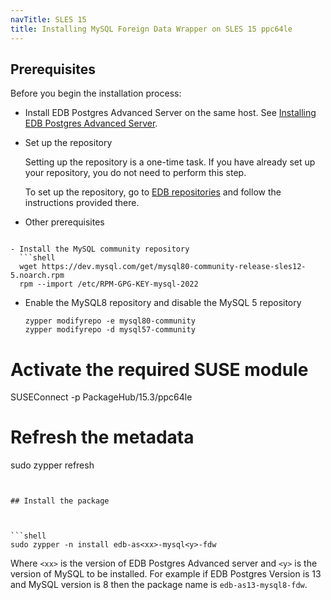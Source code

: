 ```yaml
---
navTitle: SLES 15
title: Installing MySQL Foreign Data Wrapper on SLES 15 ppc64le
---
```


## Prerequisites

Before you begin the installation process:

- Install EDB Postgres Advanced Server on the same host. See [Installing EDB Postgres Advanced Server](/epas/latest/epas_inst_linux).

- Set up the repository

  Setting up the repository is a one-time task. If you have already set up your repository, you do not need to perform this step.

  To set up the repository, go to [EDB repositories](https://www.enterprisedb.com/repos-downloads) and follow the instructions provided there.

- Other prerequisites

````shell

- Install the MySQL community repository
  ```shell
  wget https://dev.mysql.com/get/mysql80-community-release-sles12-5.noarch.rpm
  rpm --import /etc/RPM-GPG-KEY-mysql-2022
````

- Enable the MySQL8 repository and disable the MySQL 5 repository
  ```shell
  zypper modifyrepo -e mysql80-community
  zypper modifyrepo -d mysql57-community
  ```

# Activate the required SUSE module

SUSEConnect -p PackageHub/15.3/ppc64le

# Refresh the metadata

sudo zypper refresh

````


## Install the package



```shell
sudo zypper -n install edb-as<xx>-mysql<y>-fdw
````

Where `<xx>` is the version of EDB Postgres Advanced server and `<y>` is the version of MySQL to be installed. For example if EDB Postgres Version is 13 and MySQL version is 8 then the package name is `edb-as13-mysql8-fdw`.
